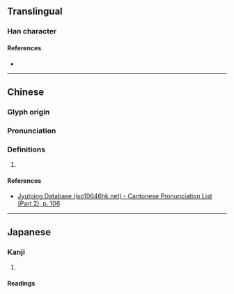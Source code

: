 {{character info}}
==Translingual==

===Han character===
{{Han char|rn=60|rad=彳|as=08|sn=11|four=|canj=HOJLO|ids=⿰彳疌}}

====References====
* {{Han ref|kx=0369.040|dkj=10161|dj=0694.030|hdz=20827.070|uh=5FA2|ud=24482}}

----

==Chinese==
{{zh-forms}}

===Glyph origin===
{{Han etym}}

===Pronunciation===
{{zh-pron
|m=xiè
|c=sip3
|mc=y
|oc=y
|cat=
}}


===Definitions===
{{zh-hanzi}}

# {{rfdef|zh}}

====References====
* [http://www.iso10646hk.net/jp/document/download.jsp Jyutping Database (iso10646hk.net) - Cantonese Pronunciation List (Part 2), p. 106]

----

==Japanese==

===Kanji===
{{ja-kanji|grade=|rs=彳08}}

# {{rfdef|ja|sort=彳08}}

====Readings====
{{ja-readings
|on=しょう
|kun=}}